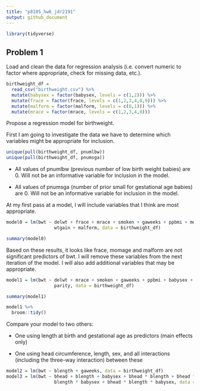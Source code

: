 ```yaml
---
title: "p8105_hw6_jdr2191"
output: github_document
---
```


```r
library(tidyverse)
```

## Problem 1

Load and clean the data for regression analysis (i.e. convert numeric to factor where appropriate, check for missing data, etc.).
```r
birthweight_df = 
  read_csv("birthweight.csv") %>%
  mutate(babysex = factor(babysex, levels = c(1,2))) %>%
  mutate(frace = factor(frace, levels = c(1,2,3,4,8,9))) %>%
  mutate(malform = factor(malform, levels = c(0,1))) %>%
  mutate(mrace = factor(mrace, levels = c(1,2,3,4,8)))
```

Propose a regression model for birthweight. 

First I am going to investigate the data we have to determine which variables might be appropriate for inclusion. 
```r
unique(pull(birthweight_df, pnumlbw))
unique(pull(birthweight_df, pnumsga))
```
* All values of pnumlbw (previous number of low birth weight babies) are 0. Will not be an informative variable for inclusion in the model. 

* All values of pnumsga (number of prior small for gestational age babies) are 0. Will not be an informative variable for inclusion in the model. 

At my first pass at a model, I will include variables that I think are most appropriate. 
```r
model0 = lm(bwt ~ delwt + frace + mrace + smoken + gaweeks + ppbmi + momage + 
                  wtgain + malform, data = birthweight_df)

summary(model0)
```
Based on these results, it looks like frace, momage and malform are not significant predictors of bwt. I will remove these variables from the next iteration of the model. I will also add additional variables that may be appropriate. 

```r
model1 = lm(bwt ~ delwt + mrace + smoken + gaweeks + ppbmi + babysex + bhead + blength + 
                  parity, data = birthweight_df)

summary(model1)

model1 %>%
  broom::tidy()
```
Compare your model to two others:

* One using length at birth and gestational age as predictors (main effects only)

* One using head circumference, length, sex, and all interactions (including the three-way interaction) between these

```r
model2 = lm(bwt ~ blength + gaweeks, data = birthweight_df)
model3 = lm(bwt ~ bhead + blength + babysex + bhead * blength + bhead * babysex +
                  blength * babysex + bhead * blength * babysex, data = birthweight_df)
```

